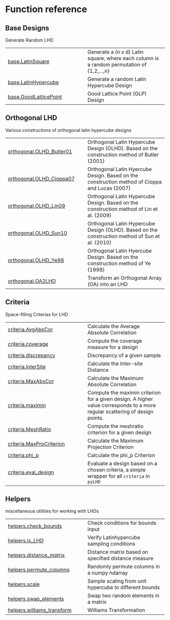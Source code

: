 # Function reference

## Base Designs

Generate Random LHD

| | |
| --- | --- |
| [base.LatinSquare](base.LatinSquare.qmd#pyLHD.base.LatinSquare) | Generate a (n x d) Latin square, where each column is a random permutation of {1,2,...,n} |
| [base.LatinHypercube](base.LatinHypercube.qmd#pyLHD.base.LatinHypercube) | Generate a random Latin Hypercube Design |
| [base.GoodLatticePoint](base.GoodLatticePoint.qmd#pyLHD.base.GoodLatticePoint) | Good Lattice Point (GLP) Design  |

## Orthogonal LHD

Various constructions of orthogonal latin hypercube designs

| | |
| --- | --- |
| [orthogonal.OLHD_Butler01](orthogonal.OLHD_Butler01.qmd#pyLHD.orthogonal.OLHD_Butler01) | Orthogonal Latin Hypercube Design (OLHD). Based on the construction method of Butler (2001) |
| [orthogonal.OLHD_Cioppa07](orthogonal.OLHD_Cioppa07.qmd#pyLHD.orthogonal.OLHD_Cioppa07) | Orthogonal Latin Hyercube Design. Based on the construction method of Cioppa and Lucas (2007) |
| [orthogonal.OLHD_Lin09](orthogonal.OLHD_Lin09.qmd#pyLHD.orthogonal.OLHD_Lin09) | Orthogonal Latin Hypercube Design. Based on the construction method of Lin et al. (2009) |
| [orthogonal.OLHD_Sun10](orthogonal.OLHD_Sun10.qmd#pyLHD.orthogonal.OLHD_Sun10) | Orthogonal Latin Hypercube Design (OLHD). Based on the construction method of Sun et al. (2010) |
| [orthogonal.OLHD_Ye98](orthogonal.OLHD_Ye98.qmd#pyLHD.orthogonal.OLHD_Ye98) | Orthogonal Latin Hyercube Design. Based on the construction method of Ye (1998) |
| [orthogonal.OA2LHD](orthogonal.OA2LHD.qmd#pyLHD.orthogonal.OA2LHD) | Transform an Orthogonal Array (OA) into an LHD |

## Criteria

Space-filling Criterias for LHD

| | |
| --- | --- |
| [criteria.AvgAbsCor](criteria.AvgAbsCor.qmd#pyLHD.criteria.AvgAbsCor) | Calculate the Average Absolute Correlation |
| [criteria.coverage](criteria.coverage.qmd#pyLHD.criteria.coverage) | Compute the coverage measure for a design |
| [criteria.discrepancy](criteria.discrepancy.qmd#pyLHD.criteria.discrepancy) | Discrepancy of a given sample |
| [criteria.InterSite](criteria.InterSite.qmd#pyLHD.criteria.InterSite) | Calculate the Inter-site Distance |
| [criteria.MaxAbsCor](criteria.MaxAbsCor.qmd#pyLHD.criteria.MaxAbsCor) | Calculate the Maximum Absolute Correlation |
| [criteria.maximin](criteria.maximin.qmd#pyLHD.criteria.maximin) | Compute the maximin criterion for a given design. A higher value corresponds to a more regular scattering of design points. |
| [criteria.MeshRatio](criteria.MeshRatio.qmd#pyLHD.criteria.MeshRatio) | Compute the meshratio criterion for a given design |
| [criteria.MaxProCriterion](criteria.MaxProCriterion.qmd#pyLHD.criteria.MaxProCriterion) | Calculate the Maximum Projection Criterion |
| [criteria.phi_p](criteria.phi_p.qmd#pyLHD.criteria.phi_p) | Calculate the phi_p Criterion |
| [criteria.eval_design](criteria.eval_design.qmd#pyLHD.criteria.eval_design) | Evaluate a design based on a chosen criteria, a simple wrapper for all `criteria` in `pyLHD` |

## Helpers

miscellaneous utilities for working with LHDs

| | |
| --- | --- |
| [helpers.check_bounds](helpers.check_bounds.qmd#pyLHD.helpers.check_bounds) | Check conditions for bounds input |
| [helpers.is_LHD](helpers.is_LHD.qmd#pyLHD.helpers.is_LHD) | Verify Latinhypercube sampling conditions |
| [helpers.distance_matrix](helpers.distance_matrix.qmd#pyLHD.helpers.distance_matrix) | Distance matrix based on specified distance measure |
| [helpers.permute_columns](helpers.permute_columns.qmd#pyLHD.helpers.permute_columns) | Randomly permute columns in a numpy ndarray |
| [helpers.scale](helpers.scale.qmd#pyLHD.helpers.scale) | Sample scaling from unit hypercube to different bounds |
| [helpers.swap_elements](helpers.swap_elements.qmd#pyLHD.helpers.swap_elements) | Swap two random elements in a matrix |
| [helpers.williams_transform](helpers.williams_transform.qmd#pyLHD.helpers.williams_transform) | Williams Transformation |